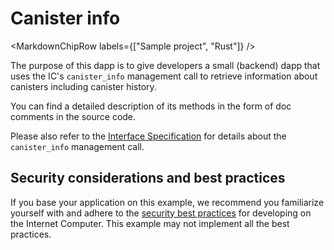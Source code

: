
# Canister info

<MarkdownChipRow labels={["Sample project", "Rust"]} />

The purpose of this dapp is to give developers a small (backend) dapp that uses the IC's `canister_info` management call to retrieve information about canisters including canister history.

You can find a detailed description of its methods in the form of doc comments in the source code.

Please also refer to the [Interface Specification](https://internetcomputer.org/docs/current/references/ic-interface-spec#ic-canister-info) for details about the `canister_info` management call.

## Security considerations and best practices

If you base your application on this example, we recommend you familiarize yourself with and adhere to the [security best practices](https://internetcomputer.org/docs/current/developer-docs/security/) for developing on the Internet Computer. This example may not implement all the best practices.

